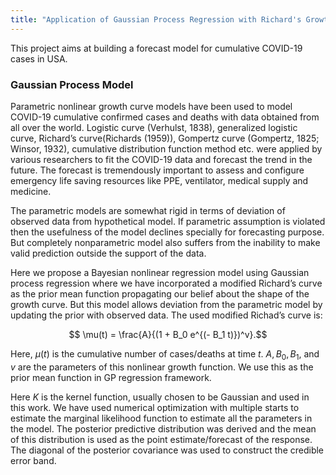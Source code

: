 ```yaml
---
title: "Application of Gaussian Process Regression with Richard's Growth Curve Prior"
---
```


This project aims at building a forecast model for cumulative COVID-19 cases in USA.

### Gaussian Process Model

Parametric nonlinear growth curve models have been used to model COVID-19 cumulative confirmed cases and deaths with data obtained from all over the world. Logistic curve (Verhulst, 1838), generalized logistic curve, Richard's curve(Richards (1959)), Gompertz curve (Gompertz, 1825; Winsor, 1932), cumulative distribution function method etc. were applied by various researchers to fit the COVID-19 data and forecast the trend in the future. The forecast is tremendously important to assess and configure emergency life saving resources like PPE, ventilator, medical supply and medicine.

The parametric models are somewhat rigid in terms of deviation of observed data from hypothetical model. If parametric assumption is violated then the usefulness of the model declines specially for forecasting purpose. But completely nonparametric model also suffers from the inability to make valid prediction outside the support of the data. 

Here we propose a Bayesian nonlinear regression model using Gaussian process regression where we have incorporated a modified Richard's curve as the prior mean function propagating our belief about the shape of the growth curve. But this model allows deviation from the parametric model by updating the prior with observed data. The used modified Richad's curve is:

$$ \mu(t) = \frac{A}{(1 + B_0 e^{(- B_1 t)})^v}.$$

Here, $\mu(t)$ is the cumulative number of cases/deaths at time $t$. $A, B_0, B_1,$ and $v$ are the parameters of this nonlinear growth function. We use this as the prior mean function in GP regression framework.

\begin{align*}
Y(t) = f(t) + \varepsilon \\
f(\cdot) \sim \mathcal{GP}(\mu, K) \\
\varepsilon \sim N(0, \sigma^2)
\end{align*}

Here $K$ is the kernel function, usually chosen to be Gaussian and used in this work. We have used numerical optimization with multiple starts to estimate the marginal likelihood function to estimate all the parameters in the model. The posterior predictive distribution was derived and the mean of this distribution is used as the point estimate/forecast of the response. The diagonal of the posterior covariance was used to construct the credible error band.



